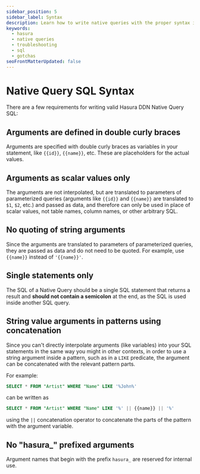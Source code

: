 ```yaml
---
sidebar_position: 5
sidebar_label: Syntax
description: Learn how to write native queries with the proper syntax in Hasura.
keywords:
  - hasura
  - native queries
  - troubleshooting
  - sql
  - gotchas
seoFrontMatterUpdated: false
---
```


# Native Query SQL Syntax

There are a few requirements for writing valid Hasura DDN Native Query SQL:

## Arguments are defined in double curly braces

Arguments are specified with double curly braces as variables in your statement, like `{{id}}`, `{{name}}`, etc. These
are placeholders for the actual values.

## Arguments as scalar values only

The arguments are not interpolated, but are translated to parameters of parameterized queries (arguments like
`{{id}}` and `{{name}}` are translated to `$1`, `$2`, etc.) and passed as data, and therefore can only be used in
place of scalar values, not table names, column names, or other arbitrary SQL.

## No quoting of string arguments

Since the arguments are translated to parameters of parameterized queries, they are passed as data and do not need to be
quoted. For example, use `{{name}}` instead of `'{{name}}'`.

## Single statements only

The SQL of a Native Query should be a single SQL statement that returns a result and **should not contain a semicolon**
at the end, as the SQL is used inside another SQL query.

## String value arguments in patterns using concatenation

Since you can't directly interpolate arguments (like variables) into your SQL statements in the same way
you might in other contexts, in order to use a string argument inside a pattern, such as in a `LIKE` predicate, the
argument can be concatenated with the relevant pattern parts.

For example:
```sql
SELECT * FROM "Artist" WHERE "Name" LIKE '%John%'
```
can be written as
```sql
SELECT * FROM "Artist" WHERE "Name" LIKE '%' || {{name}} || '%'
```
using the `||` concatenation operator to concatenate the parts of the pattern with the argument variable.

## No "hasura_" prefixed arguments

Argument names that begin with the prefix `hasura_` are reserved for internal use.